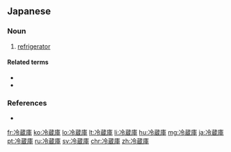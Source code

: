 {{also|冷藏庫}}
==Japanese==
{{ja-kanjitab|れい|ぞう|こ|yomi=on}}

===Noun===
{{ja-noun|れいぞうこ|kyu=冷藏庫}}

# [[refrigerator]]

====Related terms====
* {{ja-r|冷凍庫|れいとうこ|gloss=freezer}}
* {{ja-r|冷蔵|れいぞう|gloss=cold storage}}

===References===
* {{R:Meikyo}}

[[fr:冷蔵庫]]
[[ko:冷蔵庫]]
[[lo:冷蔵庫]]
[[lt:冷蔵庫]]
[[li:冷蔵庫]]
[[hu:冷蔵庫]]
[[mg:冷蔵庫]]
[[ja:冷蔵庫]]
[[pt:冷蔵庫]]
[[ru:冷蔵庫]]
[[sv:冷蔵庫]]
[[chr:冷蔵庫]]
[[zh:冷蔵庫]]